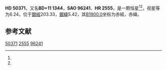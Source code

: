 {{Starbox begin
| name = HD 50371
}}
{{Starbox observe
| epoch = [[J2000.0|J2000.0]]
| constell = {{星座名待查}}<ref name=SIMBAD>{{cite web
 | url=http://simbad.u-strasbg.fr/simbad/sim-id?Ident=HR+2555
 | title =Pulsating variable Star
 | publisher=Centre de Données astronomiques de Strasbourg
 | work=SIMBAD
 | accessdate=2012-07-13}}</ref><ref name=DATA>{{cite web
 | url=http://vizier.u-strasbg.fr/viz-bin/VizieR-5?-out.add=.&-source=5050&-corr=PK=HR&-out.max=9999&HR=2555
 | title=VizieR Detailed Page
 | accessdate=2012-07-13
 | archive-date=2016-03-04
 | archive-url=https://web.archive.org/web/20160304221305/http://vizier.u-strasbg.fr/viz-bin/VizieR-5?-out.add=.&-source=5050&-corr=PK=HR&-out.max=9999&HR=2555
 | dead-url=no
 }}</ref>
| 星官 = 
| ra = {{RA|6|53|22.5}}<ref name=SIMBAD /><ref name=DATA />
| dec = {{DEC|+10|59|47}}<ref name=SIMBAD /><ref name=DATA />
| appmag_v = 6.24<ref name=SIMBAD /><ref name=DATA />
}}
{{Starbox character
| class = K0III<ref name=SIMBAD /><ref name=DATA />
| b-v = 0.97<ref name=SIMBAD /><ref name=DATA />
| u-b = <ref name=SIMBAD /><ref name=DATA />
| r-i = <ref name=SIMBAD /><ref name=DATA />
| variable = 
}}
{{Starbox astrometry
| radial_v = 
| prop_mo_ra = -34
| parallax = 
| p_error = 
}}
{{Starbox catalog
| names =BD+11 1344，[[SAO星表|SAO]] 96241，[[HD星表|HD]] 50371，[[HR星表|HR]] 2555}}
{{Starbox reference |Simbad=HR+2555}}
{{Starbox end}}

'''HD 50371'''，又名'''BD+11 1344'''，'''SAO 96241'''、'''HR 2555'''，是一颗恒星<ref name=SIMBAD /><ref name=DATA />，视星等为6.24，位于[[銀道座標系|銀經]]203.33，[[銀道座標系|銀緯]]5.42，其[[B1900.0|B1900.0]]坐标为赤經{{RA|6|47|49.5}}，赤緯{{DEC|+11|5.42|20}}。

== 参考文献 ==
{{reflist}}

{{star-stub}}

[[Category:HD和HDE天體|50371]]
[[Category:HR天體|2555]]
[[Category:SAO天體|96241]]